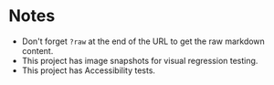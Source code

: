 
<Meta title="Notes" />

# Notes
- Don't forget `?raw` at the end of the URL to get the raw markdown content.
- This project has image snapshots for visual regression testing.
- This project has Accessibility tests.

